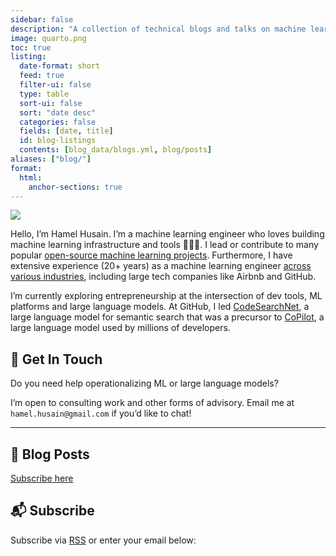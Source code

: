 ```yaml
---
sidebar: false
description: "A collection of technical blogs and talks on machine learning and data science."
image: quarto.png
toc: true
listing:
  date-format: short
  feed: true
  filter-ui: false
  type: table
  sort-ui: false
  sort: "date desc"
  categories: false
  fields: [date, title]
  id: blog-listings
  contents: [blog_data/blogs.yml, blog/posts]
aliases: ["blog/"]
format:
  html:
    anchor-sections: true
---
```


::: {layout="[21,79]" .profile-header}

![](hamel_transparent.png){.profile-pic}

Hello, I'm Hamel Husain. I'm a machine learning engineer who loves building machine learning infrastructure and tools 👷🏼‍♂️.  I lead or contribute to many popular [open-source machine learning projects](oss/opensource.qmd). Furthermore, I have extensive experience (20+ years) as a machine learning engineer [across various industries](https://www.linkedin.com/in/hamelhusain/), including large tech companies like Airbnb and GitHub.
:::

I'm currently exploring entrepreneurship at the intersection of dev tools, ML platforms and large language models. At GitHub, I led [CodeSearchNet](https://github.com/github/CodeSearchNet), a large language model for semantic search that was a precursor to [CoPilot](https://github.com/features/copilot), a large language model used by millions of developers.

## 💼 Get In Touch

Do you need help operationalizing ML or large language models?  

I'm open to consulting work and other forms of advisory. Email me at `hamel.husain@gmail.com` if you'd like to chat!

---

## 📮 Blog Posts

[Subscribe here](#subscribe)

::: {#blog-listings}
:::

## 📬 Subscribe

Subscribe via [<i class="bi bi-rss"></i> RSS](index.xml) or enter your email below:

<script async data-uid="f405c5ca98" src="https://hamel.ck.page/f405c5ca98/index.js"></script>
